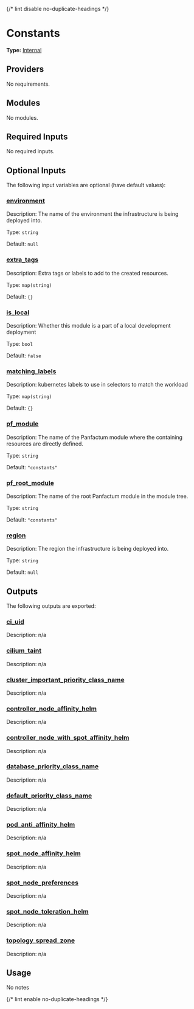 {/* lint disable no-duplicate-headings */}

# Constants

**Type:** [Internal](./overview)

## Providers

No requirements.

## Modules

No modules.

## Required Inputs

No required inputs.

## Optional Inputs

The following input variables are optional (have default values):

### <a name="input_environment"></a> [environment](#input\_environment)

Description: The name of the environment the infrastructure is being deployed into.

Type: `string`

Default: `null`

### <a name="input_extra_tags"></a> [extra\_tags](#input\_extra\_tags)

Description: Extra tags or labels to add to the created resources.

Type: `map(string)`

Default: `{}`

### <a name="input_is_local"></a> [is\_local](#input\_is\_local)

Description: Whether this module is a part of a local development deployment

Type: `bool`

Default: `false`

### <a name="input_matching_labels"></a> [matching\_labels](#input\_matching\_labels)

Description: kubernetes labels to use in selectors to match the workload

Type: `map(string)`

Default: `{}`

### <a name="input_pf_module"></a> [pf\_module](#input\_pf\_module)

Description: The name of the Panfactum module where the containing resources are directly defined.

Type: `string`

Default: `"constants"`

### <a name="input_pf_root_module"></a> [pf\_root\_module](#input\_pf\_root\_module)

Description: The name of the root Panfactum module in the module tree.

Type: `string`

Default: `"constants"`

### <a name="input_region"></a> [region](#input\_region)

Description: The region the infrastructure is being deployed into.

Type: `string`

Default: `null`

## Outputs

The following outputs are exported:

### <a name="output_ci_uid"></a> [ci\_uid](#output\_ci\_uid)

Description: n/a

### <a name="output_cilium_taint"></a> [cilium\_taint](#output\_cilium\_taint)

Description: n/a

### <a name="output_cluster_important_priority_class_name"></a> [cluster\_important\_priority\_class\_name](#output\_cluster\_important\_priority\_class\_name)

Description: n/a

### <a name="output_controller_node_affinity_helm"></a> [controller\_node\_affinity\_helm](#output\_controller\_node\_affinity\_helm)

Description: n/a

### <a name="output_controller_node_with_spot_affinity_helm"></a> [controller\_node\_with\_spot\_affinity\_helm](#output\_controller\_node\_with\_spot\_affinity\_helm)

Description: n/a

### <a name="output_database_priority_class_name"></a> [database\_priority\_class\_name](#output\_database\_priority\_class\_name)

Description: n/a

### <a name="output_default_priority_class_name"></a> [default\_priority\_class\_name](#output\_default\_priority\_class\_name)

Description: n/a

### <a name="output_pod_anti_affinity_helm"></a> [pod\_anti\_affinity\_helm](#output\_pod\_anti\_affinity\_helm)

Description: n/a

### <a name="output_spot_node_affinity_helm"></a> [spot\_node\_affinity\_helm](#output\_spot\_node\_affinity\_helm)

Description: n/a

### <a name="output_spot_node_preferences"></a> [spot\_node\_preferences](#output\_spot\_node\_preferences)

Description: n/a

### <a name="output_spot_node_toleration_helm"></a> [spot\_node\_toleration\_helm](#output\_spot\_node\_toleration\_helm)

Description: n/a

### <a name="output_topology_spread_zone"></a> [topology\_spread\_zone](#output\_topology\_spread\_zone)

Description: n/a

## Usage

No notes

{/* lint enable no-duplicate-headings */}
